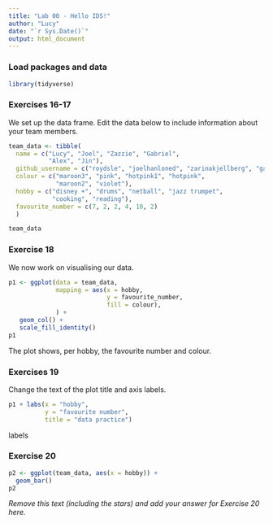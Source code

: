 ```yaml
---
title: "Lab 00 - Hello IDS!"
author: "Lucy"
date: "`r Sys.Date()`"
output: html_document
---
```


### Load packages and data

```r
library(tidyverse) 
```

### Exercises 16-17

We set up the data frame. Edit the data below to include information about your team members.

```r
team_data <- tibble(
  name = c("Lucy", "Joel", "Zazzie", "Gabriel", 
           "Alex", "Jin"),
  github_username = c("roydsle", "joelhanloned", "zarinakjellberg", "gamgow", "alexjdlr", "jin2226"), 
  colour = c("maroon3", "pink", "hotpink1", "hotpink", 
             "maroon2", "violet"),
  hobby = c("disney +", "drums", "netball", "jazz trumpet", 
            "cooking", "reading"),
  favourite_number = c(7, 2, 2, 4, 10, 2)
  )

team_data
```

### Exercise 18

We now work on visualising our data. 

```r
p1 <- ggplot(data = team_data, 
             mapping = aes(x = hobby, 
                           y = favourite_number,
                           fill = colour), 
             ) +
   geom_col() +
   scale_fill_identity()
p1
```


The plot shows, per hobby, the favourite number and colour.

### Exercises 19

Change the text of the plot title and axis labels.

```r
p1 + labs(x = "hobby", 
          y = "favourite number",
          title = "data practice")
```

labels 

### Exercise 20

```r
p2 <- ggplot(team_data, aes(x = hobby)) +
  geom_bar()
p2
```

*Remove this text (including the stars) and add your answer for Exercise 20 here.*
